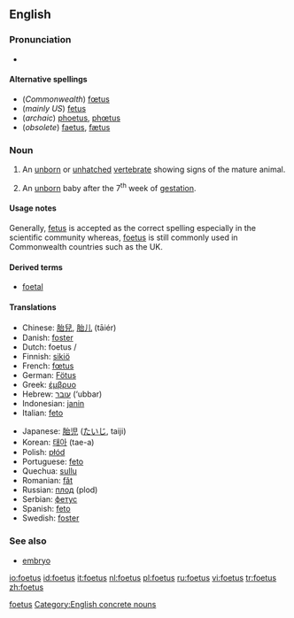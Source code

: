 <!--subst: of [[Template:sync]]-->
{{see|fetus}}
<!--If you edit this entry, please also edit [[fetus]] to ensure these two entries remain synchronized.-->[[Category:Synchronized entries|foetus]]
==English==
{{wikipedia|fetus}}

===Pronunciation===
*{{IPA|/'fi:təs/}}

====Alternative spellings====
*(''Commonwealth'') [[fœtus]]
*(''mainly US'') [[fetus]]
*(''archaic'') [[phoetus]], [[phœtus]] 
*(''obsolete'') [[faetus]], [[fætus]]

===Noun===
{{en-noun|es|pl2=foeti}}

# {{embryology}} An [[unborn]] or [[unhatched]] [[vertebrate]] showing signs of the mature animal. 
# {{embryology}} An [[unborn]] baby after the 7<sup>th</sup> week of [[gestation]].

====Usage notes====
Generally, [[fetus]] is accepted as the correct spelling especially in the scientific community whereas, [[foetus]] is still commonly used in Commonwealth countries such as the UK.

====Derived terms====
*[[foetal]]

====Translations====
{{trans-top|foetus}}
*Chinese: [[胎兒]], [[胎儿]] (tāiér)
*Danish: [[foster#Danish|foster]] {{n}}
*Dutch: foetus {{m}}/{{n}}
*Finnish: [[sikiö]]
*French: [[fœtus]] {{m}}
*German: [[Fötus]] {{n}}
*Greek: [[έμβρυο]] {{n}}
*Hebrew: [[עובר]] (‘ubbar) {{m}}
*Indonesian: [[janin]]
*Italian: [[feto]] {{m}}
{{trans-mid}}
*Japanese: [[胎児]] ([[たいじ]], taiji)
*Korean: [[태아]] (tae-a)
*Polish: [[płód]] {{m}}
*Portuguese: [[feto]] {{m}}
*Quechua: [[sullu]]
*Romanian: [[făt]] {{m}}
*Russian: [[плод]] (plod) {{m}}
*Serbian: [[фетус]] {{m}}
*Spanish: [[feto]] {{m}}
*Swedish: [[foster]] {{n}}
{{trans-bottom}}

===See also===
*[[embryo]]

<!--If you edit this page, please also edit "fetus" to ensure that the pages remain synchronised-->

[[Category:English concrete nouns]]

[[io:foetus]]
[[id:foetus]]
[[it:foetus]]
[[nl:foetus]]
[[pl:foetus]]
[[ru:foetus]]
[[vi:foetus]]
[[tr:foetus]]
[[zh:foetus]]